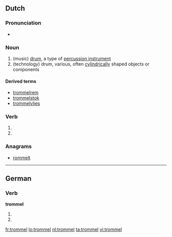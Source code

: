 ==Dutch==

===Pronunciation===
* {{audio|Nl-trommel.ogg|Audio}}

===Noun===
{{nl-noun|g=c|trommels|trommeltje}}

# (music) [[drum]], a type of [[percussion instrument]]
# (technology) drum, various, often [[cylindrical]]ly shaped objects or components

====Derived terms====
{{top4}}
* [[trommelrem]]
* [[trommelstok]]
* [[trommelvlies]]
{{bottom}}

===Verb===
{{infl|nl}}

# {{nl-verb-form|p=1|n=sg|t=pres|m=ind|trommelen}}
# {{nl-verb-form|m=imp|trommelen}}

===Anagrams===
* [[rommelt#Dutch|rommelt]]

----

==German==

===Verb===
'''trommel'''

# {{de-verb form of|trommeln|1|s|g}}
# {{de-verb form of|trommeln|i|s}}

[[fr:trommel]]
[[lo:trommel]]
[[nl:trommel]]
[[ta:trommel]]
[[vi:trommel]]